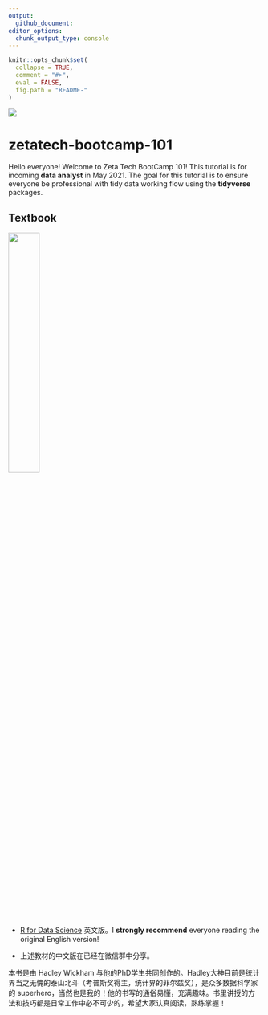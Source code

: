 ```yaml
---
output: 
  github_document:
editor_options: 
  chunk_output_type: console
---
```


<!-- README.md is generated from README.Rmd. Please edit that file -->

```r
knitr::opts_chunk$set(
  collapse = TRUE,
  comment = "#>",
  eval = FALSE,
  fig.path = "README-"
)
```

![](img/logo_watermark.png)

# zetatech-bootcamp-101

Hello everyone! Welcome to Zeta Tech BootCamp 101! This tutorial is for incoming **data analyst** in May 2021. The goal for this tutorial is to ensure everyone be professional with tidy data working flow using the **tidyverse** packages.

## Textbook

<img src="https://bookdown.org/roy_schumacher/r4ds/cover.png" width="35%"/>

-   [R for Data Science](https://bookdown.org/roy_schumacher/r4ds/) 英文版。I **strongly recommend** everyone reading the original English version!

-   上述教材的中文版在已经在微信群中分享。

本书是由 Hadley Wickham 与他的PhD学生共同创作的。Hadley大神目前是统计界当之无愧的泰山北斗（考普斯奖得主，统计界的菲尔兹奖），是众多数据科学家的 superhero，当然也是我的！他的书写的通俗易懂，充满趣味。书里讲授的方法和技巧都是日常工作中必不可少的，希望大家认真阅读，熟练掌握！
